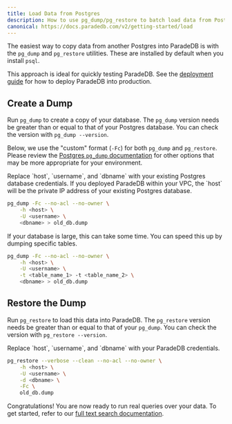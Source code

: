 ```yaml
---
title: Load Data from Postgres
description: How to use pg_dump/pg_restore to batch load data from Postgres into ParadeDB.
canonical: https://docs.paradedb.com/v2/getting-started/load
---
```


The easiest way to copy data from another Postgres into ParadeDB is with the `pg_dump` and `pg_restore` utilities. These are
installed by default when you install `psql`.

This approach is ideal for quickly testing ParadeDB. See the [deployment guide](/deploy) for how to deploy ParadeDB into production.

## Create a Dump

Run `pg_dump` to create a copy of your database. The `pg_dump` version needs be greater than or equal to that of your Postgres database. You can check the version with `pg_dump --version`.

Below, we use the "custom" format (`-Fc`) for both `pg_dump` and `pg_restore`. Please review the [Postgres `pg_dump` documentation](https://www.postgresql.org/docs/current/app-pgdump.html) for other options that may be more appropriate for your environment.

<Note>
  Replace `host`, `username`, and `dbname` with your existing Postgres database
  credentials. If you deployed ParadeDB within your VPC, the `host` will be the
  private IP address of your existing Postgres database.
</Note>

```bash
pg_dump -Fc --no-acl --no-owner \
    -h <host> \
    -U <username> \
    <dbname> > old_db.dump
```

If your database is large, this can take some time. You can speed this up by dumping specific tables.

```bash
pg_dump -Fc --no-acl --no-owner \
    -h <host> \
    -U <username> \
    -t <table_name_1> -t <table_name_2> \
    <dbname> > old_db.dump
```

## Restore the Dump

Run `pg_restore` to load this data into ParadeDB. The `pg_restore` version needs be greater than or equal to that of your `pg_dump`. You can check the version with `pg_restore --version`.

<Note>
  Replace `host`, `username`, and `dbname` with your ParadeDB credentials.
</Note>

```bash
pg_restore --verbose --clean --no-acl --no-owner \
    -h <host> \
    -U <username> \
    -d <dbname> \
    -Fc \
    old_db.dump
```

Congratulations! You are now ready to run real queries over your data. To get started, refer to our [full text search documentation](https://docs.paradedb.com/documentation/full-text/overview).
